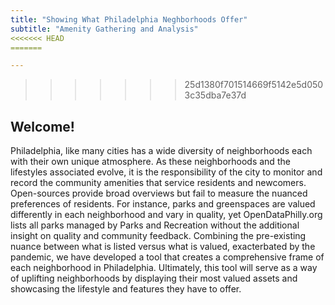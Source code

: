 ```yaml
---
title: "Showing What Philadelphia Neghborhoods Offer"
subtitle: "Amenity Gathering and Analysis"
<<<<<<< HEAD
=======

---
```

>>>>>>> 25d1380f701514669f5142e5d0503c35dba7e37d

## Welcome!

Philadelphia, like many cities has a wide diversity of neighborhoods each with their own unique atmosphere. As these neighborhoods and the lifestyles associated evolve, it is the responsibility of the city to monitor and record the community amenities that service residents and newcomers. Open-sources provide broad overviews but fail to measure the nuanced preferences of residents.
For instance, parks and greenspaces are valued differently in each neighborhood and vary in quality, yet OpenDataPhilly.org lists all parks managed by Parks and Recreation without the additional insight on quality and community feedback. 
Combining the pre-existing nuance between what is listed versus what is valued, exacterbated by  the pandemic, we have developed a tool that creates a comprehensive frame of each neighborhood in Philadelphia. Ultimately, this tool will serve as a way of uplifting neighborhoods by displaying their most valued assets and showcasing the lifestyle and features they have to offer. 











 
